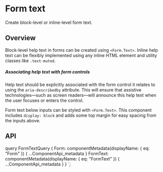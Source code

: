 


# Form text

<p className="lead">Create block-level or inline-level form text.</p>

## Overview

Block-level help text in forms can be created using `<Form.Text>`. Inline help
text can be flexibly implemented using any inline HTML element and utility classes
like `.text-muted`.

<Callout>
  <h5>Associating help text with form controls</h5>
  Help text should be explicitly associated with the form control it relates to using
  the <code>aria-describedby</code> attribute. This will ensure that assistive technologies—such
  as screen readers—will announce this help text when the user focuses or enters
  the control.
</Callout>

Form text below inputs can be styled with `<Form.Text>`. This component includes
`display: block` and adds some top margin for easy spacing from the inputs above.

<ReactPlayground codeText={FormText} />

## API

<ComponentApi metadata={props.data.FormText} exportedBy={props.data.Form} />

  query FormTextQuery {
    Form: componentMetadata(displayName: { eq: "Form" }) {
      ...ComponentApi_metadata
    }
    FormText: componentMetadata(displayName: { eq: "FormText" }) {
      ...ComponentApi_metadata
    }
  }
`;
